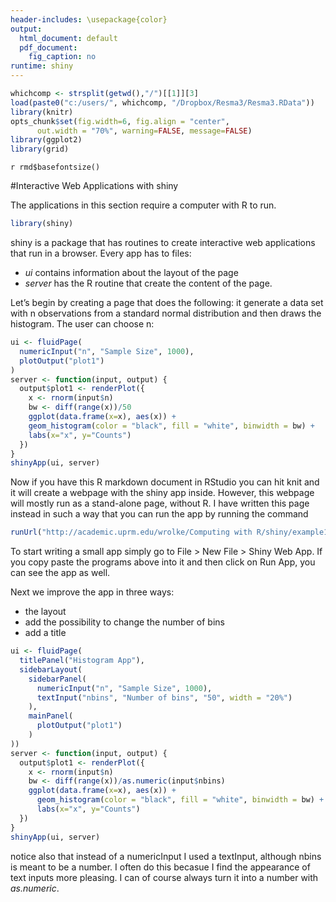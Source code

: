 ---
header-includes: \usepackage{color}
output:
  html_document: default
  pdf_document:
    fig_caption: no
runtime: shiny
---
<style>
table, th, td { text-align:right; }
th, td {padding: 10px;}
</style>

```{r, echo=FALSE, warning=FALSE, message=FALSE}
whichcomp <- strsplit(getwd(),"/")[[1]][3]
load(paste0("c:/users/", whichcomp, "/Dropbox/Resma3/Resma3.RData"))
library(knitr)
opts_chunk$set(fig.width=6, fig.align = "center", 
      out.width = "70%", warning=FALSE, message=FALSE)
library(ggplot2)
library(grid)
```
`r rmd$basefontsize()`

#Interactive Web Applications with shiny

The applications in this section require a computer with R to run.

```{r}
library(shiny)
```

shiny is a package that has routines to create interactive web applications that run in a browser. Every app has to files:

-  *ui* contains information about the layout of the page  
-  *server* has the R routine that create the content of the page.

Let's begin by creating a page that does the following: it generate a data set with n observations from a standard normal distribution and then draws the histogram. The user can choose n:

```{r eval=FALSE}
ui <- fluidPage(
  numericInput("n", "Sample Size", 1000),
  plotOutput("plot1")
)
server <- function(input, output) {
  output$plot1 <- renderPlot({
    x <- rnorm(input$n)  
    bw <- diff(range(x))/50
    ggplot(data.frame(x=x), aes(x)) +
    geom_histogram(color = "black", fill = "white", binwidth = bw) + 
    labs(x="x", y="Counts")
  })
}
shinyApp(ui, server)
```

Now if you have this R markdown document in RStudio you can hit knit and it will create a webpage with the shiny app inside. However, this webpage will mostly run as a stand-alone page, without R. I have written this page instead in such a way that you can run the app by running the command

```{r eval=FALSE}
runUrl("http://academic.uprm.edu/wrolke/Computing with R/shiny/example1.zip")
```

To start writing a small app simply go to File > New File > Shiny Web App. If you copy paste the programs above into it and then click on Run App, you can see the app as well.

Next we improve the app in three ways:

-  the layout 
-  add the possibility to change the number of bins
-  add a title

```{r eval=FALSE}
ui <- fluidPage(
  titlePanel("Histogram App"),
  sidebarLayout(
    sidebarPanel(
      numericInput("n", "Sample Size", 1000),
      textInput("nbins", "Number of bins", "50", width = "20%")
    ),
    mainPanel(
      plotOutput("plot1")
    )  
))
server <- function(input, output) {
  output$plot1 <- renderPlot({
    x <- rnorm(input$n)  
    bw <- diff(range(x))/as.numeric(input$nbins)
    ggplot(data.frame(x=x), aes(x)) +
      geom_histogram(color = "black", fill = "white", binwidth = bw) + 
      labs(x="x", y="Counts")
  })
}
shinyApp(ui, server)
```

notice also that instead of a numericInput I used a textInput, although nbins is meant to be a number. I often do this becasue I find the appearance of text inputs more pleasing. I can of course always turn it into a number with *as.numeric*.

